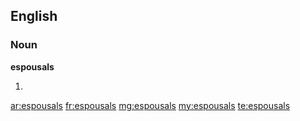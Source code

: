 ==English==

===Noun===
'''espousals'''

# {{plural of|[[espousal]]}}

[[ar:espousals]]
[[fr:espousals]]
[[mg:espousals]]
[[my:espousals]]
[[te:espousals]]